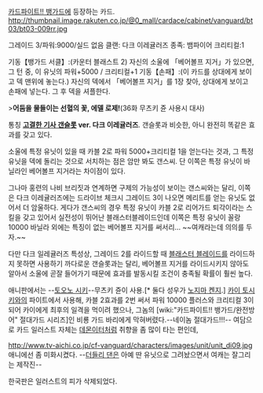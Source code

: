 [[카드파이트!! 뱅가드]]에 등장하는 카드.
http://thumbnail.image.rakuten.co.jp/@0_mall/cardace/cabinet/vanguard/bt03/bt03-009rr.jpg

그레이드 3/파워:9000/실드 없음
클랜: 다크 이레귤러즈
종족: 뱀파이어
크리티컬:1

기동【뱅가드 서클】:(카운터 블래스트 2) 자신의 소울에 「베어볼프 지거」가 있으면, 그 턴 중, 이 유닛의 파워+5000 / 크리티컬+1
기동【손패】:(이 카드를 상대에게 보이고 덱 맨위에 놓는다.)
자신의 덱에서 「베어볼프 지거」를 1장 찾아, 상대에게 보이고 손패에 넣는다. 그 후 덱을 셔플한다.

>'''어둠을 물들이는 선혈의 꽃, 에델 로제!'''(36화 무츠키 쥰 사용시 대사)

통칭 '''[[고결한 기사 갠슬롯]] ver. 다크 이레귤러즈'''. 갠슬롯과 비슷한, 아니 완전히 똑같은 효과를 갖고 있다.

소울에 특정 유닛이 있을 때 카블 2로 파워 5000+크리티컬 1을 얻는다는 것과, 그 특정 유닛을 덱에 돌리는 것으로 서치하는 점은 암만 봐도 갠스씨. 단 이쪽은 특정 유닛이 바닐라인 베어볼프 지거라는 차이점이 있다.  

그나마 홍련의 나비 브리짓과 연계하면 구제의 가능성이 보이는 갠스씨와는 달리, 이쪽은 다크 이레귤러즈에는 드라이브 체크시 그레이드 3이 나오면 메리트를 얻는 유닛도 없어서 더 암울하다. 게다가 갠스씨의 경우 특정 유닛이 카블 2로 리어가드 퇴각이라는 스킬을 갖고 있어서 실전성이 뛰어난 블래스터블레이드인데 이쪽은 특정 유닛이 꼴랑 10000 바닐라 외에는 특징이 없는 베어볼프 지거를 써서리... ~~여캐라는데 의의를 두자.~~

다만 다크 일레귤러즈 특성상, 그레이드 2를 라이드할 때 [[블래스터 블레이드]]를 라이드하지 못하면 사용하기 까다로운 갠슬롯과는 달리, 베어볼프 지거를 라이드시키지 않아도 알아서 소울에 곧잘 들어가기 때문에 효과를 발동시킬 조건이 충족될 확률이 훨씬 높다.

애니판에서는 --[[토오노 시키]]--무츠키 쥰이 사용.[* 둘다 성우가 [[노지마 켄지]].] [[카이 토시키]]와의 파이트에서 사용해, 카블 2효과를 2번 써서 파워 10000 플러스와 크리티컬 3이 되어 카이에게 최후의 일격을 먹이려 했으나, 그놈의 [wiki:"카드파이트!! 뱅가드/완전방어" 절대가드 시리즈]인 비룡 가드 바리에게 막혀버렸다.--네이놈 절대가드!!!-- 여담으로 카드 일러스트 자체는 [[데몬이터]]처럼 취향을 좀 많이 타는 편인데,

http://www.tv-aichi.co.jp/cf-vanguard/characters/images/unit/unit_di09.jpg
애니에선 좀 미화시켰다. --[[더들리 댄]]은 아예 딴 유닛으로 그려놨으면서 여캐는 잘그리는 제작진--

한국판은 일러스트의 피가 삭제되었다.
